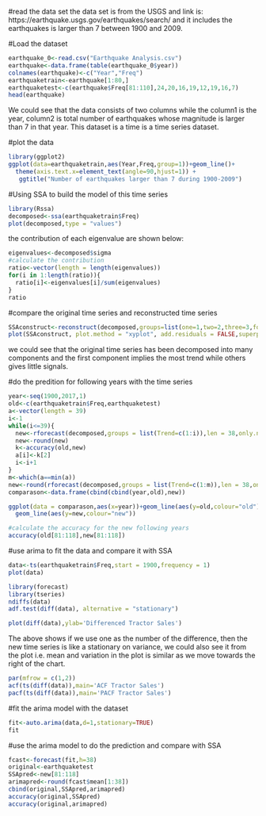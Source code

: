 #read the data set
the data set is from the USGS and link is:
https://earthquake.usgs.gov/earthquakes/search/
and it includes the earthquakes is larger than 7 between 1900 and 2009.

#Load the dataset
```R
earthquake_0<-read.csv("Earthquake Analysis.csv")
earthquake<-data.frame(table(earthquake_0$year))
colnames(earthquake)<-c("Year","Freq")
earthquaketrain<-earthquake[1:80,]
earthquaketest<-c(earthquake$Freq[81:110],24,20,16,19,12,19,16,7)
head(earthquake)
```
We could see that the data consists of two columns while the column1 is the year, column2 is total number of earthquakes whose magnitude is larger than 7 in that year. This dataset is a time is a time series dataset.  

#plot the data
```R
library(ggplot2)
ggplot(data=earthquaketrain,aes(Year,Freq,group=1))+geom_line()+
  theme(axis.text.x=element_text(angle=90,hjust=1)) +
   ggtitle("Number of earthquakes larger than 7 during 1900-2009")

```

#Using SSA to build the model of this time series
```R
library(Rssa)
decomposed<-ssa(earthquaketrain$Freq)
plot(decomposed,type = "values")
```


the contribution of each eigenvalue are shown below:
```R
eigenvalues<-decomposed$sigma
#calculate the contribution
ratio<-vector(length = length(eigenvalues))
for(i in 1:length(ratio)){
  ratio[i]<-eigenvalues[i]/sum(eigenvalues)
}
ratio
```


#compare the original time series and reconstructed time series
```R
SSAconstruct<-reconstruct(decomposed,groups=list(one=1,two=2,three=3,four=4 ,five=5,six=6,seven=7,eight=8,nine=9,ten=10))
plot(SSAconstruct, plot.method = "xyplot", add.residuals = FALSE,superpose = TRUE, auto.key = list(columns = 2))
```
we could see that the original time series has been decomposed into many components and the first component implies the most trend while others gives little signals.

#do the predition for following years with the time series
```R
year<-seq(1900,2017,1)
old<-c(earthquaketrain$Freq,earthquaketest)
a<-vector(length = 39)
i<-1
while(i<=39){
  new<-rforecast(decomposed,groups = list(Trend=c(1:i)),len = 38,only.new = FALSE)
  new<-round(new)
  k<-accuracy(old,new)
  a[i]<-k[2]
  i<-i+1
}
m<-which(a==min(a))
new<-round(rforecast(decomposed,groups = list(Trend=c(1:m)),len = 38,only.new = FALSE))
comparason<-data.frame(cbind(cbind(year,old),new))

ggplot(data = comparason,aes(x=year))+geom_line(aes(y=old,colour="old"))+
  geom_line(aes(y=new,colour="new"))
```

```R
#calculate the accuracy for the new following years
accuracy(old[81:118],new[81:118])
```

#use arima to fit the data and compare it with SSA
```R
data<-ts(earthquaketrain$Freq,start = 1900,frequency = 1)
plot(data)
```


```R
library(forecast)
library(tseries)
ndiffs(data)
adf.test(diff(data), alternative = "stationary")
```
```R
plot(diff(data),ylab='Differenced Tractor Sales')
```

The above shows if we use one as the number of the difference, then the new time series is like a stationary on variance, we could also see it from the plot i.e. mean and variation in the plot is similar as we move towards the right of the chart. 

```R
par(mfrow = c(1,2))
acf(ts(diff(data)),main='ACF Tractor Sales')
pacf(ts(diff(data)),main='PACF Tractor Sales')
```

#fit the arima model with the dataset
```R
fit<-auto.arima(data,d=1,stationary=TRUE)
fit
```

#use the arima model to do the prediction and compare with SSA
```R
fcast<-forecast(fit,h=38)
original<-earthquaketest
SSApred<-new[81:118]
arimapred<-round(fcast$mean[1:38])
cbind(original,SSApred,arimapred)
accuracy(original,SSApred)
accuracy(original,arimapred)
```

